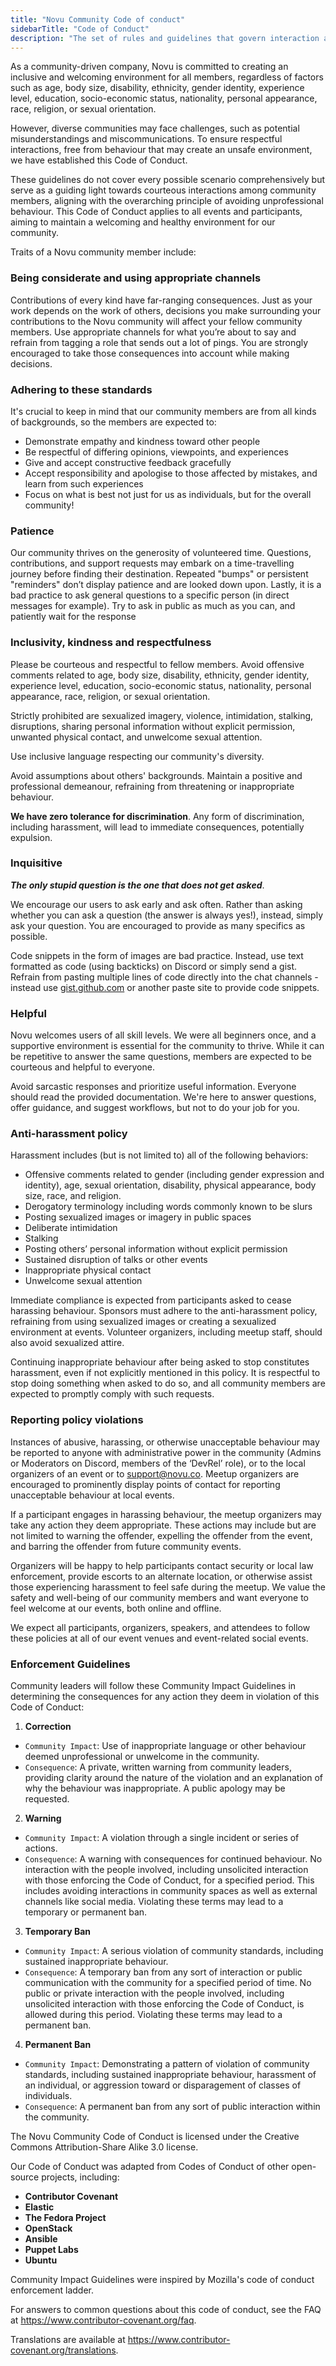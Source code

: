 ```yaml
---
title: "Novu Community Code of conduct"
sidebarTitle: "Code of Conduct"
description: "The set of rules and guidelines that govern interaction among community members"
---
```



As a community-driven company, Novu is committed to creating an inclusive and welcoming environment for all members, regardless of factors such as age, body size, disability, ethnicity, gender identity, experience level, education, socio-economic status, nationality, personal appearance, race, religion, or sexual orientation.

However, diverse communities may face challenges, such as potential misunderstandings and miscommunications. To ensure respectful interactions, free from behaviour that may create an unsafe environment, we have established this Code of Conduct.

These guidelines do not cover every possible scenario comprehensively but serve as a guiding light towards courteous interactions among community members, aligning with the overarching principle of avoiding unprofessional behaviour. This Code of Conduct applies to all events and participants, aiming to maintain a welcoming and healthy environment for our community.

Traits of a Novu community member include:

### Being considerate and using appropriate channels

Contributions of every kind have far-ranging consequences. Just as your work depends on the work of others, decisions you make surrounding your contributions to the Novu community will affect your fellow community members. Use appropriate channels for what you’re about to say and refrain from tagging a role that sends out a lot of pings. You are strongly encouraged to take those consequences into account while making decisions.

### Adhering to these standards

It's crucial to keep in mind that our community members are from all kinds of backgrounds, so the members are expected to:

- Demonstrate empathy and kindness toward other people
- Be respectful of differing opinions, viewpoints, and experiences
- Give and accept constructive feedback gracefully
- Accept responsibility and apologise to those affected by mistakes, and learn from such experiences
- Focus on what is best not just for us as individuals, but for the overall community!


### Patience

Our community thrives on the generosity of volunteered time. Questions, contributions, and support requests may embark on a time-travelling journey before finding their destination. Repeated "bumps" or persistent "reminders" don’t display patience and are looked down upon. Lastly, it is a bad practice to ask general questions to a specific person (in direct messages for example). Try to ask in public as much as you can, and patiently wait for the response

### Inclusivity, kindness and respectfulness

Please be courteous and respectful to fellow members. Avoid offensive comments related to age, body size, disability, ethnicity, gender identity, experience level, education, socio-economic status, nationality, personal appearance, race, religion, or sexual orientation.

Strictly prohibited are sexualized imagery, violence, intimidation, stalking, disruptions, sharing personal information without explicit permission, unwanted physical contact, and unwelcome sexual attention. 

Use inclusive language respecting our community's diversity.

Avoid assumptions about others' backgrounds. Maintain a positive and professional demeanour, refraining from threatening or inappropriate behaviour.

**We have zero tolerance for discrimination**. Any form of discrimination, including harassment, will lead to immediate consequences, potentially expulsion.

### Inquisitive

***The only stupid question is the one that does not get asked***. 

We encourage our users to ask early and ask often. Rather than asking whether you can ask a question (the answer is always yes!), instead, simply ask your question. You are encouraged to provide as many specifics as possible. 

Code snippets in the form of images are bad practice. Instead, use text formatted as code (using backticks) on Discord or simply send a gist. Refrain from pasting multiple lines of code directly into the chat channels - instead use [gist.github.com](http://gist.github.com/) or another paste site to provide code snippets.

### Helpful

Novu welcomes users of all skill levels. We were all beginners once, and a supportive environment is essential for the community to thrive. While it can be repetitive to answer the same questions, members are expected to be courteous and helpful to everyone.

Avoid sarcastic responses and prioritize useful information. Everyone should read the provided documentation. We're here to answer questions, offer guidance, and suggest workflows, but not to do your job for you.

### Anti-harassment policy

Harassment includes (but is not limited to) all of the following behaviors:

- Offensive comments related to gender (including gender expression and identity), age, sexual orientation, disability, physical appearance, body size, race, and religion.
- Derogatory terminology including words commonly known to be slurs
- Posting sexualized images or imagery in public spaces
- Deliberate intimidation
- Stalking
- Posting others’ personal information without explicit permission
- Sustained disruption of talks or other events
- Inappropriate physical contact
- Unwelcome sexual attention

Immediate compliance is expected from participants asked to cease harassing behaviour. Sponsors must adhere to the anti-harassment policy, refraining from using sexualized images or creating a sexualized environment at events. Volunteer organizers, including meetup staff, should also avoid sexualized attire.

Continuing inappropriate behaviour after being asked to stop constitutes harassment, even if not explicitly mentioned in this policy. It is respectful to stop doing something when asked to do so, and all community members are expected to promptly comply with such requests.

### Reporting policy violations

Instances of abusive, harassing, or otherwise unacceptable behaviour may be reported to anyone with administrative power in the community (Admins or Moderators on Discord, members of the ‘DevRel’ role), or to the local organizers of an event or to [support@novu.co](mailto:support@novu.co). Meetup organizers are encouraged to prominently display points of contact for reporting unacceptable behaviour at local events.

If a participant engages in harassing behaviour, the meetup organizers may take any action they deem appropriate. These actions may include but are not limited to warning the offender, expelling the offender from the event, and barring the offender from future community events.

Organizers will be happy to help participants contact security or local law enforcement, provide escorts to an alternate location, or otherwise assist those experiencing harassment to feel safe during the meetup. We value the safety and well-being of our community members and want everyone to feel welcome at our events, both online and offline.

We expect all participants, organizers, speakers, and attendees to follow these policies at all of our event venues and event-related social events.

### Enforcement Guidelines

Community leaders will follow these Community Impact Guidelines in determining the consequences for any action they deem in violation of this Code of Conduct:

1. **Correction**
- `Community Impact`: Use of inappropriate language or other behaviour deemed unprofessional or unwelcome in the community.
- `Consequence`: A private, written warning from community leaders, providing clarity around the nature of the violation and an explanation of why the behaviour was inappropriate. A public apology may be requested.
2. **Warning**
- `Community Impact`: A violation through a single incident or series of actions.
- `Consequence`: A warning with consequences for continued behaviour. No interaction with the people involved, including unsolicited interaction with those enforcing the Code of Conduct, for a specified period. This includes avoiding interactions in community spaces as well as external channels like social media. Violating these terms may lead to a temporary or permanent ban.
3. **Temporary Ban**
- `Community Impact`: A serious violation of community standards, including sustained inappropriate behaviour.
- `Consequence`: A temporary ban from any sort of interaction or public communication with the community for a specified period of time. No public or private interaction with the people involved, including unsolicited interaction with those enforcing the Code of Conduct, is allowed during this period. Violating these terms may lead to a permanent ban.
4. **Permanent Ban**
- `Community Impact`: Demonstrating a pattern of violation of community standards, including sustained inappropriate behaviour, harassment of an individual, or aggression toward or disparagement of classes of individuals.
- `Consequence`: A permanent ban from any sort of public interaction within the community.

The Novu Community Code of Conduct is licensed under the Creative Commons Attribution-Share Alike 3.0 license.

Our Code of Conduct was adapted from Codes of Conduct of other open-source projects, including:

- **Contributor Covenant**
- **Elastic**
- **The Fedora Project**
- **OpenStack**
- **Ansible**
- **Puppet Labs**
- **Ubuntu**

Community Impact Guidelines were inspired by Mozilla's code of conduct enforcement ladder.

For answers to common questions about this code of conduct, see the FAQ at https://www.contributor-covenant.org/faq. 

Translations are available at https://www.contributor-covenant.org/translations.